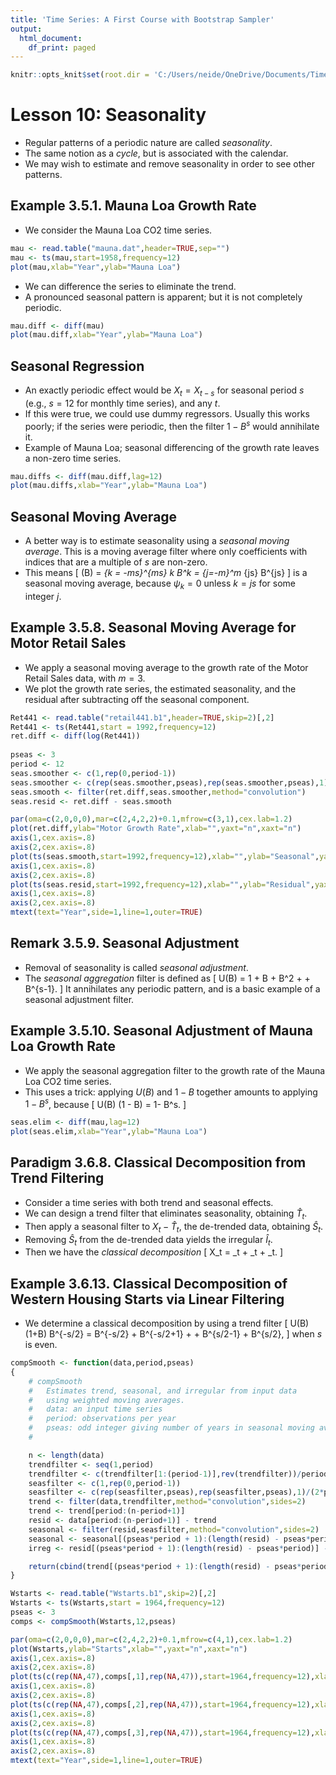 ```yaml
---
title: 'Time Series: A First Course with Bootstrap Sampler'
output:
  html_document:
    df_print: paged
---
```


```r
knitr::opts_knit$set(root.dir = 'C:/Users/neide/OneDrive/Documents/TimeSeriesR/Data')
```

# Lesson 10: Seasonality

- Regular patterns of a periodic nature are called *seasonality*. 
- The same notion as a *cycle*, but is associated with the calendar.
- We may wish to estimate and remove seasonality in order to see other patterns.

## Example 3.5.1. Mauna Loa Growth Rate

- We consider the Mauna Loa CO2 time series.

```r
mau <- read.table("mauna.dat",header=TRUE,sep="")
mau <- ts(mau,start=1958,frequency=12)
plot(mau,xlab="Year",ylab="Mauna Loa")
```

- We can difference the series to eliminate the trend.
- A pronounced seasonal pattern is apparent; but it is not completely periodic.

```r
mau.diff <- diff(mau)
plot(mau.diff,xlab="Year",ylab="Mauna Loa")
```

## Seasonal Regression

- An exactly periodic effect would be $X_t = X_{t-s}$ for seasonal period $s$ (e.g., $s=12$ for monthly time series), and any $t$.
- If this were true, we could use dummy regressors. Usually this works poorly; if the series were periodic, then the filter $1 - B^s$ would annihilate it.
- Example of Mauna Loa; seasonal differencing of the growth rate leaves a non-zero time series.

```r
mau.diffs <- diff(mau.diff,lag=12)
plot(mau.diffs,xlab="Year",ylab="Mauna Loa")
```

## Seasonal Moving Average

- A better way is to estimate seasonality using a *seasonal moving average*. This is a moving average filter where only coefficients with indices that are a multiple of $s$ are non-zero.
- This means 
\[
   \Psi (B) = \sum_{k = -ms}^{ms} \psi_k B^k
    = \sum_{j=-m}^m \psi_{js} B^{js}
\]
 is a seasonal moving average, because $\psi_k = 0$ unless $k = js$ for some integer $j$.
 
## Example 3.5.8. Seasonal Moving Average for Motor Retail Sales

- We apply a seasonal moving average to the growth rate of the Motor Retail Sales data, with $m=3$.
- We plot the growth rate series, the estimated seasonality, and the residual after subtracting off the seasonal component. 

```r
Ret441 <- read.table("retail441.b1",header=TRUE,skip=2)[,2]
Ret441 <- ts(Ret441,start = 1992,frequency=12)
ret.diff <- diff(log(Ret441))
 
pseas <- 3
period <- 12
seas.smoother <- c(1,rep(0,period-1))
seas.smoother <- c(rep(seas.smoother,pseas),rep(seas.smoother,pseas),1)/(2*pseas+1)
seas.smooth <- filter(ret.diff,seas.smoother,method="convolution")
seas.resid <- ret.diff - seas.smooth

par(oma=c(2,0,0,0),mar=c(2,4,2,2)+0.1,mfrow=c(3,1),cex.lab=1.2)
plot(ret.diff,ylab="Motor Growth Rate",xlab="",yaxt="n",xaxt="n")
axis(1,cex.axis=.8)
axis(2,cex.axis=.8)
plot(ts(seas.smooth,start=1992,frequency=12),xlab="",ylab="Seasonal",yaxt="n",xaxt="n")
axis(1,cex.axis=.8)
axis(2,cex.axis=.8)
plot(ts(seas.resid,start=1992,frequency=12),xlab="",ylab="Residual",yaxt="n",xaxt="n")
axis(1,cex.axis=.8)
axis(2,cex.axis=.8)
mtext(text="Year",side=1,line=1,outer=TRUE)
```


## Remark 3.5.9. Seasonal Adjustment

- Removal of seasonality is called *seasonal adjustment*.
- The *seasonal aggregation* filter is defined as
\[
  U(B) = 1 + B +  B^2 + \ldots + B^{s-1}.
\]
 It annihilates any periodic pattern, and is a basic example of a seasonal adjustment filter.
 
## Example 3.5.10. Seasonal Adjustment of Mauna Loa Growth Rate

- We apply the seasonal aggregation filter to the growth rate of the Mauna Loa CO2 time series.
- This uses a trick: applying $U(B)$ and $1-B$ together amounts to applying $1-B^s$, because
\[
  U(B) (1 - B) = 1- B^s.
\]

```r
seas.elim <- diff(mau,lag=12)
plot(seas.elim,xlab="Year",ylab="Mauna Loa")
```

## Paradigm 3.6.8. Classical Decomposition from Trend Filtering

- Consider a time series with both trend and seasonal effects.
- We can design a trend filter that eliminates seasonality, obtaining $\widehat{T}_t$.
- Then apply a seasonal filter to $X_t - \widehat{T}_t$, the de-trended data, obtaining $\widehat{S}_t$.
- Removing $\widehat{S}_t$ from the de-trended data yields the irregular $\widehat{I}_t$.
- Then we have the *classical decomposition*
\[
  X_t = \widehat{T}_t + \widehat{S}_t + \widehat{I}_t.
\]

## Example 3.6.13. Classical Decomposition of Western Housing Starts via Linear Filtering

- We determine a classical decomposition by using a trend filter 
\[
   \frac{1}{2s} U(B) (1+B) B^{-s/2}
   = \frac{1}{2s} B^{-s/2} + \frac{1}{s} B^{-s/2+1} + \ldots + \frac{1}{s} B^{s/2-1} + 
     \frac{1}{2s} B^{s/2},
\]
 when $s$ is even.  
 
```r
compSmooth <- function(data,period,pseas)
{
	# compSmooth
	#	Estimates trend, seasonal, and irregular from input data
	#	using weighted moving averages.
	#	data: an input time series
	#	period: observations per year
	#	pseas: odd integer giving number of years in seasonal moving average
	#	

	n <- length(data)
	trendfilter <- seq(1,period)
	trendfilter <- c(trendfilter[1:(period-1)],rev(trendfilter))/period^2
	seasfilter <- c(1,rep(0,period-1))
	seasfilter <- c(rep(seasfilter,pseas),rep(seasfilter,pseas),1)/(2*pseas+1)
	trend <- filter(data,trendfilter,method="convolution",sides=2)
	trend <- trend[period:(n-period+1)]
	resid <- data[period:(n-period+1)] - trend
	seasonal <- filter(resid,seasfilter,method="convolution",sides=2)
	seasonal <- seasonal[(pseas*period + 1):(length(resid) - pseas*period)]
	irreg <- resid[(pseas*period + 1):(length(resid) - pseas*period)] - seasonal

	return(cbind(trend[(pseas*period + 1):(length(resid) - pseas*period)],seasonal,irreg))
}

Wstarts <- read.table("Wstarts.b1",skip=2)[,2]
Wstarts <- ts(Wstarts,start = 1964,frequency=12)
pseas <- 3
comps <- compSmooth(Wstarts,12,pseas)

par(oma=c(2,0,0,0),mar=c(2,4,2,2)+0.1,mfrow=c(4,1),cex.lab=1.2)
plot(Wstarts,ylab="Starts",xlab="",yaxt="n",xaxt="n")
axis(1,cex.axis=.8)
axis(2,cex.axis=.8)
plot(ts(c(rep(NA,47),comps[,1],rep(NA,47)),start=1964,frequency=12),xlab="",ylab="Trend",yaxt="n",xaxt="n")
axis(1,cex.axis=.8)
axis(2,cex.axis=.8)
plot(ts(c(rep(NA,47),comps[,2],rep(NA,47)),start=1964,frequency=12),xlab="",ylab="Seasonal",yaxt="n",xaxt="n")
axis(1,cex.axis=.8)
axis(2,cex.axis=.8)
plot(ts(c(rep(NA,47),comps[,3],rep(NA,47)),start=1964,frequency=12),xlab="",ylab="Irregular",yaxt="n",xaxt="n")
axis(1,cex.axis=.8)
axis(2,cex.axis=.8)
mtext(text="Year",side=1,line=1,outer=TRUE)
```
 
 